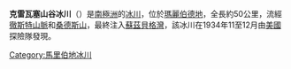 {{coord|76|46|S|145|30|W|type:glacier_region:AQ_source:GNIS|display=title}}

'''克雷瓦塞山谷冰川'''（{{lang-en|Crevasse Valley Glacier}}）是[[南極洲|南極洲]]的[[冰川|冰川]]，位於[[瑪麗伯德地|瑪麗伯德地]]，全長約50公里，流經[[徹斯特山脈|徹斯特山脈]]和[[桑德斯山|桑德斯山]]，最終注入[[蘇茲貝格灣|蘇茲貝格灣]]，該冰川在1934年11至12月由[[美國|美國]]探險隊發現。

{{DEFAULTSORT:Crevasse Valley Glacier}}
[[Category:馬里伯地冰川|Category:馬里伯地冰川]]


{{MarieByrdLand-geo-stub}}